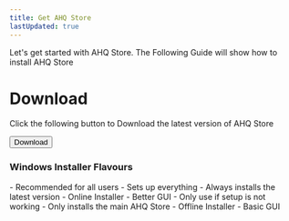 ```yaml
---
title: Get AHQ Store
lastUpdated: true
---
```



Let's get started with AHQ Store. The Following Guide will show how to install AHQ Store

# Download

Click the following button to Download the latest version of AHQ Store

<button class="download-btn" onclick="window.location.pathname='/download'">
  Download
</button>

### Windows Installer Flavours

<Tabs>
  <TabItem label="Setup">
    - Recommended for all users
    - Sets up everything
    - Always installs the latest version
    - Online Installer
    - Better GUI
  </TabItem>

  <TabItem label="MSI">
    - Only use if setup is not working
    - Only installs the main AHQ Store
    - Offline Installer
    - Basic GUI
  </TabItem>
</Tabs>
